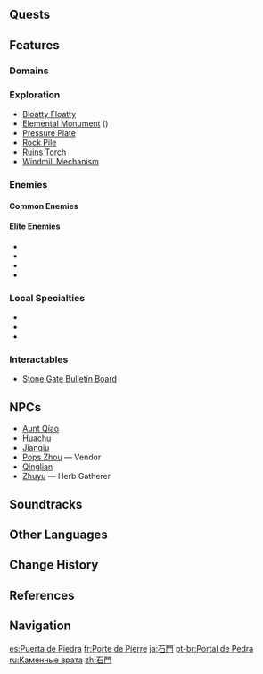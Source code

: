 {{RegionTabs}}
{{Location Infobox
|image        = <gallery>
Stone Gate.png|In-Game
Stone Gate Map.png|Map
</gallery>
|type         = Subarea
|region       = Liyue
|area         = Bishui Plain
}}
{{Location Intro|description=<p>{{If Self|Stone Gate|It|Stone Gate}} is the convergence of the roads to [[Dawn Winery]] (northeast), [[Wuwang Hill]] and [[Qingce Village]] (northwest), and [[Dihua Marsh]] and [[Liyue Harbor]] (south).</p><p>There are two [[Teleport Waypoint]]s in its vicinity, one towards the northern end of the area and one towards the west.</p>}}

==Quests==
{{Quests by Category List|heo=1}}

==Features==
===Domains===
{{Domains by Category Gallery}}

===Exploration===
* [[Bloatty Floatty]]
* [[Elemental Monument]] ({{Pyro}})
* [[Pressure Plate]]
* [[Rock Pile]]
* [[Ruins Torch]]
* [[Windmill Mechanism]]

===Enemies===
====Common Enemies====
{{Column|2|
* {{Enemy|Fatui Skirmisher - Cryogunner Legionnaire}}
* {{Enemy|Fatui Skirmisher - Hydrogunner Legionnaire}}
* {{Enemy|Fatui Skirmisher - Electrohammer Vanguard}}
* {{Enemy|Hilichurl Fighter}}
* {{Enemy|Hilichurl Grenadier}}
* {{Enemy|Wooden Shield Hilichurl Guard}}
* {{Enemy|Hilichurl Shooter}}
* {{Enemy|Electro Hilichurl Shooter}}
* {{Enemy|Pyro Hilichurl Shooter}}
* {{Enemy|Anemo Samachurl}}
* {{Enemy|Dendro Samachurl}}
* {{Enemy|Large Dendro Slime}}
* {{Enemy|Electro Slime}}
* {{Enemy|Geo Slime}}
* {{Enemy|Pyro Slime}}
* {{Enemy|Large Pyro Slime}}
* {{Enemy|Cryo Whopperflower}}
* {{Enemy|Pyro Whopperflower}}
}}

====Elite Enemies====
* {{Enemy|Cryo Abyss Mage}}
* {{Enemy|Pyro Abyss Mage}}
* {{Enemy|Geovishap Hatchling}}
* {{Enemy|Rock Shieldwall Mitachurl}}

===Local Specialties===
* {{Item|Cor Lapis}}
* {{Item|Dandelion Seed}}
* {{Item|Jueyun Chili}}

===Interactables===
*[[Stone Gate Bulletin Board]]

==NPCs==
* [[Aunt Qiao]]
* [[Huachu]]
* [[Jianqiu]]
* [[Pops Zhou]] &mdash; Vendor
* [[Qinglian (Stone Gate)|Qinglian]]
* [[Zhuyu]] &mdash; Herb Gatherer

==Soundtracks==
{{Soundtracks by Category Table|type=location}}

==Other Languages==
{{Other Languages
|en      = Stone Gate
|zhs     = 石门
|zhs_rm  = Shímén
|zht     = 石門
|zht_rm  = Shímén
|zh_tl   = Stone Gate
|ja      = {{Rubi|石|せき|門|もん}}
|ja_rm   = Sekimon<ref>[[Map]], Label: Stone Gate (Japanese)</ref>
|ja_tl   = Stone Gate
|ko      = {{tt|석문|石門}}
|ko_rm   = Seokmun
|ko_tl   = Stone Gate
|es      = Puerta de Piedra
|es_tl   = Stone Gate
|fr      = Porte de Pierre
|fr_tl   = Stone Gate
|ru      = Каменные врата
|ru_tl   = Stone Gate
|th      = Stone Gate
|vi      = Cổng Đá
|vi_tl   = Stone Gate
|de      = Steintor
|de_tl   = Stone Gate
|id      = Stone Gate
|pt      = Portal de Pedra
|pt_tl   = Stone Gate
|tr      = Taş Geçit
|tr_tl   = Stone Gate
|it      = Porta di Pietra
|it_tl   = Stone Gate
}}

==Change History==
{{Change History|1.0}}

==References==
{{Reflist}}

==Navigation==
{{Area Navbox|Liyue}}

[[es:Puerta de Piedra]]
[[fr:Porte de Pierre]]
[[ja:石門]]
[[pt-br:Portal de Pedra]]
[[ru:Каменные врата]]
[[zh:石門]]